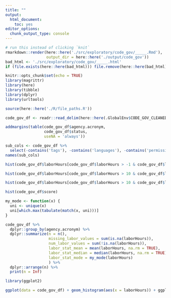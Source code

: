 ```yaml
---
title: ""
output: 
  html_document: 
    toc: yes
editor_options: 
  chunk_output_type: console
---
```


```r
# run this instead of clicking `knit`
rmarkdown::render(here::here('./src/exploratory/code_gov/_____.Rmd'),
                  output_dir = here::here('./output/code_gov'))
bad_html <- './src/exploratory/code_gov/_____.html'
if (file.exists(here::here(bad_html))) file.remove(here::here(bad_html))
```


```r
knitr::opts_chunk$set(echo = TRUE)
library(magrittr)
library(here)
library(tibble)
library(dplyr)
library(urltools)

source(here::here('./R/file_paths.R'))

code_gov_df <- readr::read_delim(here::here(.GlobalEnv$CODE_GOV_CLEANED_FILE), delim = '\t')
```

```r
addmargins(table(code_gov_df$agency.acronym,
                 code_gov_df$status,
                 useNA = 'always'))
```

```r
sub_cols <- code_gov_df %>%
  select(-contains('tags'), -contains('languages'), -contains('permission'), -vcs, -starts_with('X.'))
names(sub_cols)
```

```r
hist(code_gov_df$laborHours[code_gov_df$laborHours > -1 & code_gov_df$laborHours < 10])

hist(code_gov_df$laborHours[code_gov_df$laborHours > 10 & code_gov_df$laborHours < 1000])

hist(code_gov_df$laborHours[code_gov_df$laborHours > 10 & code_gov_df$laborHours < 100])
```

```r
hist(code_gov_df$score)
```

```r
my_mode <- function(x) {
  uni <- unique(x)
  uni[which.max(tabulate(match(x, uni)))]
}

code_gov_df %>%
  dplyr::group_by(agency.acronym) %>%
  dplyr::summarize(n = n(),
                   missing_labor_values = sum(is.na(laborHours)),
                   num_labor_values = sum(!is.na(laborHours)),
                   labor_stat_mean = mean(laborHours, na.rm = TRUE),
                   labor_stat_median = median(laborHours, na.rm = TRUE),
                   labor_stat_mode = my_mode(laborHours)
                   ) %>%
  dplyr::arrange(n) %>%
  print(n = Inf)
```

```r
library(ggplot2)

ggplot(data = code_gov_df) + geom_histogram(aes(x = laborHours)) + ggplot2::scale_x_log10()
```

